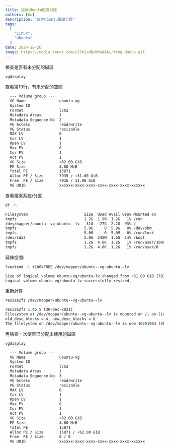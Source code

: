 ```yaml
---
title: 延伸Ubuntu磁碟分區
authors: [bu]
description: "延伸Ubuntu磁碟分區"
tags:
  [
    "Linux",
    "Ubuntu"
  ]
date: 2024-10-26
image: https://media.tenor.com/c23KjadBzWYAAAAi/frog-dance.gif
---
```


檢查是否有未分配的磁區
```sh
vgdisplay
```
查看第19行，有未分配的空間
```sh
  --- Volume group ---
  VG Name               ubuntu-vg
  System ID             
  Format                lvm2
  Metadata Areas        1
  Metadata Sequence No  2
  VG Access             read/write
  VG Status             resizable
  MAX LV                0
  Cur LV                1
  Open LV               1
  Max PV                0
  Cur PV                1
  Act PV                1
  VG Size               <62.00 GiB
  PE Size               4.00 MiB
  Total PE              15871
  Alloc PE / Size       7935 / <31.00 GiB
  Free  PE / Size       7936 / 31.00 GiB
  VG UUID               xxxxxx-xxxx-xxxx-xxxx-xxxx-xxxx-xxxxxx
```

查看檔案系統/分區
```sh
df -h
```
```sh
Filesystem                         Size  Used Avail Use% Mounted on
tmpfs                              1.2G  1.9M  1.2G   1% /run
/dev/mapper/ubuntu--vg-ubuntu--lv   31G   27G  2.2G  93% /
tmpfs                              5.9G     0  5.9G   0% /dev/shm
tmpfs                              5.0M     0  5.0M   0% /run/lock
/dev/sda2                          2.0G  242M  1.6G  14% /boot
tmpfs                              1.2G  4.0K  1.2G   1% /run/user/1000
tmpfs                              1.2G  4.0K  1.2G   1% /run/user/0
```

延伸空間:
```sh
lvextend -l +100%FREE /dev/mapper/ubuntu--vg-ubuntu--lv
```
```sh
Size of logical volume ubuntu-vg/ubuntu-lv changed from <31.00 GiB (7935 extents) to <62.00 GiB (15871 extents).
Logical volume ubuntu-vg/ubuntu-lv successfully resized.
```

重新計算
```sh
resize2fs /dev/mapper/ubuntu--vg-ubuntu--lv 
```
```sh
resize2fs 1.46.5 (30-Dec-2021)
Filesystem at /dev/mapper/ubuntu--vg-ubuntu--lv is mounted on /; on-line resizing required
old_desc_blocks = 4, new_desc_blocks = 8
The filesystem on /dev/mapper/ubuntu--vg-ubuntu--lv is now 16251904 (4k) blocks long.
```

再檢查一次使否已分配未使用的磁區
```sh
vgdisplay
```
```sh
  --- Volume group ---
  VG Name               ubuntu-vg
  System ID             
  Format                lvm2
  Metadata Areas        1
  Metadata Sequence No  3
  VG Access             read/write
  VG Status             resizable
  MAX LV                0
  Cur LV                1
  Open LV               1
  Max PV                0
  Cur PV                1
  Act PV                1
  VG Size               <62.00 GiB
  PE Size               4.00 MiB
  Total PE              15871
  Alloc PE / Size       15871 / <62.00 GiB
  Free  PE / Size       0 / 0   
  VG UUID               xxxxxx-xxxx-xxxx-xxxx-xxxx-xxxx-xxxxxx
```